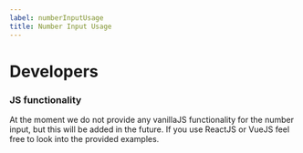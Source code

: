 ```yaml
---
label: numberInputUsage
title: Number Input Usage
---
```


# Developers

### JS functionality

At the moment we do not provide any vanillaJS functionality for the number input, but this will be added in the future.
If you use ReactJS or VueJS feel free to look into the provided examples.
